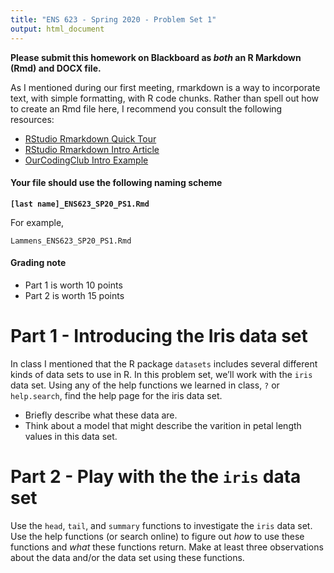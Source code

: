 ```yaml
---
title: "ENS 623 - Spring 2020 - Problem Set 1"
output: html_document
---
```


**Please submit this homework on Blackboard as *both* an R Markdown (Rmd) and DOCX file.**

As I mentioned during our first meeting, rmarkdown is a way to incorporate text, with simple formatting, with R code chunks.
Rather than spell out how to create an Rmd file here, I recommend you consult the following resources:

* [RStudio Rmarkdown Quick Tour](http://rmarkdown.rstudio.com/authoring_quick_tour.html)
* [RStudio Rmarkdown Intro Article](http://rmarkdown.rstudio.com/articles_intro.html)
* [OurCodingClub Intro Example](https://ourcodingclub.github.io/2016/11/24/rmarkdown-1.html)

#### Your file should use the following naming scheme

**`[last name]_ENS623_SP20_PS1.Rmd`**

For example, 

`Lammens_ENS623_SP20_PS1.Rmd`

#### Grading note

* Part 1 is worth 10 points
* Part 2 is worth 15 points

# Part 1 - Introducing the Iris data set

In class I mentioned that the R package `datasets` includes several different kinds of data sets to use in R. In this problem set, we'll work with the `iris` data set. Using any of the help functions we learned in class, `?` or `help.search`, find the help page for the iris data set. 

* Briefly describe what these data are.
* Think about a model that might describe the varition in petal length values in this data set.


# Part 2 - Play with the the `iris` data set

Use the `head`, `tail`, and `summary` functions to investigate the `iris` data set. Use the help functions (or search online) to figure out *how* to use these functions and *what* these functions return. Make at least three observations about the data and/or the data set using these functions.






